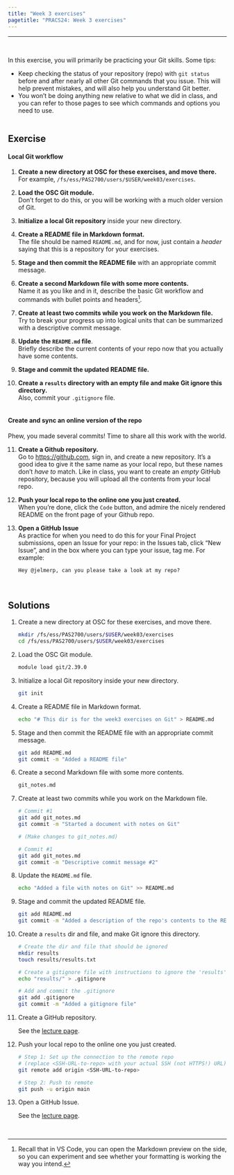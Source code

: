 ```yaml
---
title: "Week 3 exercises"
pagetitle: "PRACS24: Week 3 exercises"
---
```


---------

<br>

In this exercise, you will primarily be practicing your Git skills.
Some tips:

- Keep checking the status of your repository (repo) with `git status`
  before and after nearly all other Git commands that you issue.
  This will help prevent mistakes, and will also help you understand Git better.
- You won't be doing anything new relative to what we did in class,
  and you can refer to those pages to see which commands and options you need to use. 

<hr style="height:1pt; visibility:hidden;" />

## Exercise

#### Local Git workflow

1. **Create a new directory at OSC for these exercises, and move there.**\
   For example, `/fs/ess/PAS2700/users/$USER/week03/exercises`.

2. **Load the OSC Git module.**\
   Don't forget to do this, or you will be working with a much older version of Git. 

3. **Initialize a local Git repository** inside your new directory.

4. **Create a README file in Markdown format.**\
   The file should be named `README.md`,
   and for now, just contain a *header* saying that this is a repository for your exercises.
   
5. **Stage and then commit the README file** with an appropriate commit message.

6. **Create a second Markdown file with some more contents.**\
   Name it as you like and in it, describe the basic Git workflow and commands
   with bullet points and headers^[
   Recall that in VS Code, you can open the Markdown preview on the side,
   so you can experiment and see whether your formatting is working the way you intend.
   ].
     
7. **Create at least two commits while you work on the Markdown file.**\
   Try to break your progress up into logical units that can be
   summarized with a descriptive commit message.
   
8. **Update the `README.md` file**.\
   Briefly describe the current contents of your repo now that you actually
   have some contents.

9. **Stage and commit the updated README file.**\

10. **Create a `results` directory with an empty file and make Git ignore this directory.**\
    Also, commit your `.gitignore` file.

<hr style="height:1pt; visibility:hidden;" />

#### Create and sync an online version of the repo

Phew, you made several commits! Time to share all this work with the world.

11. **Create a Github repository.**\
    Go to <https://github.com>, sign in, and create a new repository.
    It's a good idea to give it the same name as your local repo,
    but these names don't *have to* match.
    Like in class, you want to create an *empty* GitHub repository,
    because you will upload all the contents from your local repo.
    
12. **Push your local repo to the online one you just created.**\
    When you're done, click the `Code` button, and
    admire the nicely rendered README on the front page of your Github repo.

13. **Open a GitHub Issue**\
    As practice for when you need to do this for your Final Project submissions,
    open an Issue for your repo: in the Issues tab, click "New Issue",
    and in the box where you can type your issue, tag me. For example:
    
    ```markdown
    Hey @jelmerp, can you please take a look at my repo?
    ```
    
<br>

## Solutions

1. Create a new directory at OSC for these exercises, and move there.

   ```bash
   mkdir /fs/ess/PAS2700/users/$USER/week03/exercises
   cd /fs/ess/PAS2700/users/$USER/week03/exercises
   ```

2. Load the OSC Git module.

   ```bash
   module load git/2.39.0
   ```
   
3. Initialize a local Git repository inside your new directory.

   ```bash
   git init
   ```

4. Create a README file in Markdown format.

   ```bash
   echo "# This dir is for the week3 exercises on Git" > README.md
   ```
   
5. Stage and then commit the README file with an appropriate commit message.

   ```bash
   git add README.md
   git commit -m "Added a README file"
   ```

6. Create a second Markdown file with some more contents.

   ```bash
   git_notes.md
   ```

7. Create at least two commits while you work on the Markdown file.

   ```bash
   # Commit #1
   git add git_notes.md
   git commit -m "Started a document with notes on Git"
   
   # (Make changes to git_notes.md)
   
   # Commit #1
   git add git_notes.md
   git commit -m "Descriptive commit message #2"
   ```

8. Update the `README.md` file.

   ```bash
   echo "Added a file with notes on Git" >> README.md
   ```
   
9. Stage and commit the updated README file.

   ```bash
   git add README.md
   git commit -m "Added a description of the repo's contents to the README"
   ```

10. Create a `results` dir and file, and make Git ignore this directory.

    ```bash
    # Create the dir and file that should be ignored
    mkdir results
    touch results/results.txt
    ```
    
    ```bash
    # Create a gitignore file with instructions to ignore the 'results' dir
    echo "results/" > .gitignore
    ```
    
    ```bash
    # Add and commit the .gitignore
    git add .gitignore
    git commit -m "Added a gitignore file"
    ```

11. Create a GitHub repository.

    See the [lecture page](w3_git2.qmd).

12. Push your local repo to the online one you just created.

    ```bash
    # Step 1: Set up the connection to the remote repo
    # (replace <SSH-URL-to-repo> with your actual SSH (not HTTPS!) URL)
    git remote add origin <SSH-URL-to-repo>
    ```
    
    ```bash
    # Step 2: Push to remote
    git push -u origin main
    ```

13. Open a GitHub Issue.

    See the [lecture page](w3_git2.qmd).

<br>
